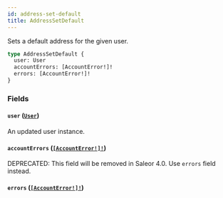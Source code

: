 ```yaml
---
id: address-set-default
title: AddressSetDefault
---
```


Sets a default address for the given user.

```graphql
type AddressSetDefault {
  user: User
  accountErrors: [AccountError!]!
  errors: [AccountError!]!
}
```

### Fields

#### `user` ([`User`](/docs/developer/api-reference/objects/user))

An updated user instance.

#### `accountErrors` ([`[AccountError!]!`](/docs/developer/api-reference/objects/account-error))

<span class="badge badge--warning">DEPRECATED: This field will be removed in Saleor 4.0. Use `errors` field instead.</span>

#### `errors` ([`[AccountError!]!`](/docs/developer/api-reference/objects/account-error))
